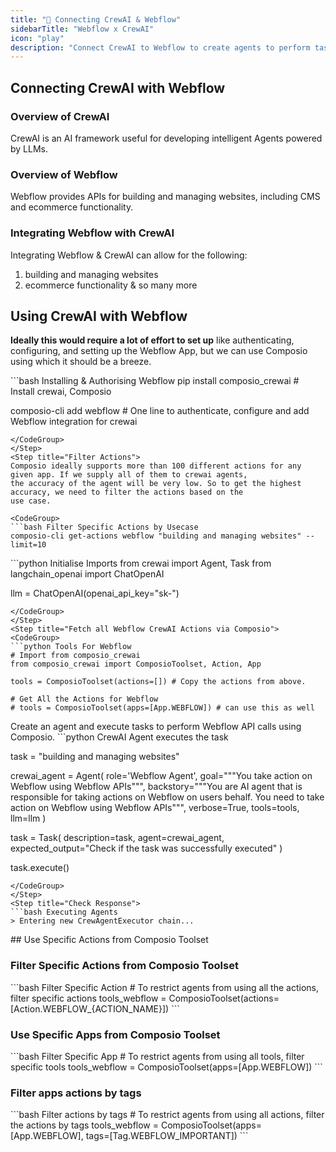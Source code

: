 ```yaml
---
title: "🚀 Connecting CrewAI & Webflow"
sidebarTitle: "Webflow x CrewAI"
icon: "play"
description: "Connect CrewAI to Webflow to create agents to perform tasks using natural language"
---
```


## Connecting CrewAI with Webflow

### Overview of CrewAI

CrewAI is an AI framework useful for developing intelligent Agents powered by LLMs.

### Overview of Webflow

Webflow provides APIs for building and managing websites, including CMS and ecommerce functionality.

### Integrating Webflow with CrewAI

Integrating Webflow & CrewAI can allow for the following:

1. building and managing websites
2. ecommerce functionality
& so many more

## Using CrewAI with Webflow

<Steps>
<Step title="Setting Up the Environment">

**Ideally this would require a lot of effort to set up** like authenticating, configuring, and setting up the Webflow App, but we can use Composio using which it should be a breeze.

<CodeGroup>
```bash Installing & Authorising Webflow
pip install composio_crewai # Install crewai, Composio 

composio-cli add webflow # One line to authenticate, configure and add Webflow integration for crewai
```
</CodeGroup>
</Step>
<Step title="Filter Actions">
Composio ideally supports more than 100 different actions for any given app. If we supply all of them to crewai agents, 
the accuracy of the agent will be very low. So to get the highest accuracy, we need to filter the actions based on the 
use case.

<CodeGroup>
```bash Filter Specific Actions by Usecase
composio-cli get-actions webflow "building and managing websites" --limit=10
```
</CodeGroup>

</Step>
<Step title="Import Base Packages">

<CodeGroup>
```python Initialise Imports
from crewai import Agent, Task
from langchain_openai import ChatOpenAI

llm = ChatOpenAI(openai_api_key="sk-<OPENAI KEY>")
```
</CodeGroup>
</Step>
<Step title="Fetch all Webflow CrewAI Actions via Composio">
<CodeGroup>
```python Tools For Webflow
# Import from composio_crewai
from composio_crewai import ComposioToolset, Action, App

tools = ComposioToolset(actions=[]) # Copy the actions from above. 

# Get All the Actions for Webflow
# tools = ComposioToolset(apps=[App.WEBFLOW]) # can use this as well
```
</CodeGroup>
</Step>
<Step title="Execute the Agent">
Create an agent and execute tasks to perform Webflow API calls using Composio. 
<CodeGroup>
```python CrewAI Agent executes the task

task = "building and managing websites"

crewai_agent = Agent(
    role='Webflow Agent',
    goal="""You take action on Webflow using Webflow APIs""",
    backstory="""You are AI agent that is responsible for taking actions on Webflow on users behalf. You need to take action on Webflow using Webflow APIs""",
    verbose=True,
    tools=tools,
    llm=llm
)

task = Task(
    description=task,
    agent=crewai_agent,
    expected_output="Check if the task was successfully executed"
)

task.execute()
```
</CodeGroup>
</Step>
<Step title="Check Response">
```bash Executing Agents
> Entering new CrewAgentExecutor chain...
```
</Step>
</Steps>
## Use Specific Actions from Composio Toolset

### Filter Specific Actions from Composio Toolset

<CodeGroup>
```bash Filter Specific Action
# To restrict agents from using all the actions, filter specific actions
tools_webflow = ComposioToolset(actions=[Action.WEBFLOW_{ACTION_NAME}])
```
</CodeGroup>

### Use Specific Apps from Composio Toolset
<CodeGroup>
```bash Filter Specific App
# To restrict agents from using all tools, filter specific tools
tools_webflow = ComposioToolset(apps=[App.WEBFLOW])
```
</CodeGroup>

### Filter apps actions by tags 
<CodeGroup>
```bash Filter actions by tags
# To restrict agents from using all actions, filter the actions by tags
tools_webflow = ComposioToolset(apps=[App.WEBFLOW], tags=[Tag.WEBFLOW_IMPORTANT])
```
</CodeGroup>